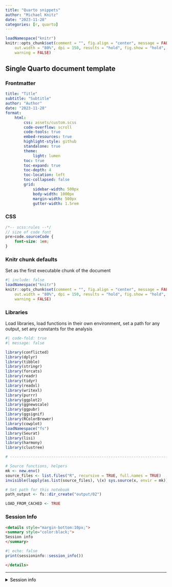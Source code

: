 ```yaml
---
title: "Quarto snippets"
author: "Michael Knitz"
date: "2023-11-28"
categories: [r, quarto]
---
```


```r
loadNamespace("knitr")
knitr::opts_chunk$set(comment = "", fig.align = "center", message = FALSE,
    out.width = "80%", dpi = 150, results = "hold", fig.show = "hold",
    warning = FALSE)
```

## Single Quarto document template

### Frontmatter

``` yaml
title: "Title"
subtitle: "Subtitle"
author: "Author"
date: "2023-11-28"
format:
    html:
        css: assets/custom.scss
        code-overflow: scroll
        code-tools: true
        embed-resources: true
        highlight-style: github
        standalone: true
        theme:
            light: lumen
        toc: true
        toc-expand: true
        toc-depth: 4
        toc-location: left
        toc-collapsed: false
        grid:
            sidebar-width: 500px
            body-width: 1000px
            margin-width: 500px
            gutter-width: 1.5rem
```


### CSS

``` scss
/*-- scss:rules --*/
// size of code font
pre>code.sourceCode {
    font-size: 1em;
}
```

### Knitr chunk defaults

Set as the first executable chunk of the document

``` r
#| include: false
loadNamespace("knitr")
knitr::opts_chunk$set(comment = "", fig.align = "center", message = FALSE,
    out.width = "80%", dpi = 150, results = "hold", fig.show = "hold",
    warning = FALSE)
```

### Libraries

Load libraries, load functions in their own environment, set a path for any output, set any constants for the analysis

``` r
#| code-fold: true
#| message: false

library(conflicted)
library(dplyr)
library(tibble)
library(stringr)
library(forcats)
library(readr)
library(tidyr)
library(readxl)
library(writexl)
library(purrr)
library(ggplot2)
library(ggnewscale)
library(ggpubr)
library(ggsignif)
library(RColorBrewer)
library(cowplot)
loadNamespace("fs")
library(Seurat)
library(lisi)
library(harmony)
library(clustree)

# ------------------------------------------------------------------------------

# Source functions, helpers
mk <- new.env()
source_files <- list.files("R", recursive = TRUE, full.names = TRUE)
invisible(lapply(as.list(source_files), \(x) sys.source(x, envir = mk)))

# Set path for this notebook
path_output <- fs::dir_create("output/02")

LOAD_FROM_CACHED <- TRUE
```

### Session Info

``` html
<details style="margin-bottom:10px;">
<summary style="color:black;">
Session info
</summary>
```

``` r
#| echo: false
print(sessioninfo::session_info())
```


``` html
</details>
```

---------------------

<details style="margin-bottom:10px;">
<summary style="color:black;">
Session info
</summary>

```r
print(sessioninfo::session_info())
```

</details>
